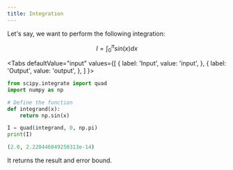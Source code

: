 ```yaml
---
title: Integration
---
```


Let's say, we want to perform the following integration:

$$
I = \int_{0}^{\pi} sin(x) dx
$$

<Tabs
  defaultValue="input"
  values={[
    { label: 'Input', value: 'input', },
    { label: 'Output', value: 'output', },
  ]
}>

<TabItem value="input">

```python
from scipy.integrate import quad
import numpy as np

# Define the function
def integrand(x):
    return np.sin(x)

I = quad(integrand, 0, np.pi)
print(I)
```

</TabItem>

<TabItem value="output">

```python
(2.0, 2.220446049250313e-14)
```

</TabItem>
</Tabs>

It returns the result and error bound.
